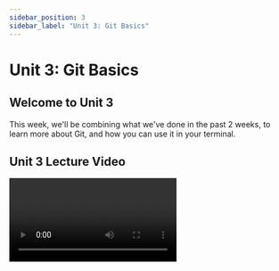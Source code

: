 ```yaml
---
sidebar_position: 3
sidebar_label: "Unit 3: Git Basics"
---
```



# Unit 3: Git Basics

## Welcome to Unit 3

This week, we'll be combining what we've done in the past 2 weeks, to learn more about Git, and how you can use it in your terminal.

## Unit 3 Lecture Video

<Video src="https://www.youtube.com/embed/jFhAPcxPEfs" />

## Git

### 🤔 Why git?

And why not google drive? 🤨👎

A reason why Google Docs has become so popular because it made an easy way for a team to collaborate on a document together. A powerful tool Google Docs provides is `revision history` which gives document owners a way to view and manage past versions of the document. This can be called **version control.**

Git is the leading form of version control for source code. It is built around the importance of tracking changes and managing collaboration. These features make Git the right tool for programming small and large projects. 

### The Git Workflow

**What is a repository?**

A repository (also known as repo), is a collection of source code. It will contain all your project's files and revision history. 

When working with Git, there are 4 fundamental elements: **Working Directory, Staging Area, Local Repo,** and **Remote Repo.** 

- **Working Directory**  - Your working directory are the files on your computer.
- **Staging Area**  - Once you make changes to a file, you can add it to the Staging Area, meaning that the file is ready to be committed.
- **Local Repo** - Your local repo is stored on your computer, and is a clone of the Remote Repo.
- **Remote Repo** - The remote repo is the repository, but it's stored on a server miles away (such as GitHub).

![Git Workflow Image](../static/img/unit3/git-workflow.png)

### Git Commands

| Commands | Function |
| --- | --- |
| git clone <remote_repo_url>  | Creates a clone of the remote repository on your local computer. |
| git init | Create a new git repository (note: you don't need to do this if you use clone) |
| git status | Lists all new or modified files to be committed. |
| git add <file_name> | Adds specified files into the staging area, ready to be committed. |
| git commit -m "COMMIT_MESSAGE" | Commits the staged files into your local repository. |
| git log | Prints the commit history of your current repository. |
| git push | Pushes the commits on your local repository to the remote repository. |
| git fetch | Updates ONLY your local repository with changes in the remote repository. |
| git pull | Updates your local repository AND working directory with any changes from the remote repository. |

### .gitconfig

The `~/.gitconfig` file lives in your root directory (not in a repo) and stores user-specific configuration. You'll want to update your email and name for this file by typing the following lines into your terminal:

```bash
# Set your email and name
git config --global user.email "your_email@example.com"
git config --global user.name "FIRSTNAME LASTNAME"

# Set your default branch to main (instead of master)
git config --global init.defaultBranch main

# Verify your changes took effect
git config --list
```

### .gitignore

The `.gitignore` file is a text file **inside of a repository** that tells Git which files or folders to ignore in a project.

Writing in this file follow patterns you can use. 

- `*` is used as a wildcard match
- `/` is used to ignore pathnames relative to the `.gitignore` file
- `#` is used to add comments to a `.gitignore` file

**Examples**

```python
# Ignore Mac system files
.DS_store

# Ignore all text files
*.txt

# Ignore /env folder in same directory 
/env
```

## SSH Keys

SSH, also known as Secure Shell, is a way to let users access and authenticate to a computer remotely. SSH keys are used to authenticate users when trying to access other computers. With a pair of public and private keys, SSH can securely communicate remotely between machines. 

### Why are we using SSH?

When we are working with out GitHub repository, you will need to identify yourself with your username and personal access token. With SSH keys, you can connect to GitHub without supplying your username and password each time. To use SSH with GitHub, you will need to create the key, then add it to your GitHub account.

<aside>
💡 As of August 13, 2021, [GitHub no longer supports https password authentication](https://github.blog/changelog/2021-08-12-git-password-authentication-is-shutting-down/). 
You **must** use SSH moving forward.

</aside>

### To create an SSH Key

1. Open the Terminal
2. Paste the text below, substituting in your GitHub email address:
`ssh-keygen -t ed25519 -C “your_email@example.com”`
3. You can enter a passphrase or leave it blank. 
A passphrase is not necessary but can add additional security. If you add a passphrase, then you will need to type in that phrase every time you use ssh.
*(Personally, I don't use a passphrase)*

### Viewing your SSH Key

You can now find your keys at `~/.ssh` 
If you used the ed25519 algorithm to create your key, you should see 2 files: 

- `id_ed25519` - Your **private key. Do not share this** ❌
- `id_ed25519.pub` - Your **public key.** This is what you share will GitHub ✅

### Adding your SSH Key to GitHub

1. Display your public key using the `cat` command.
`cat ~/.ssh/id_ed25519.pub`
2. Copy your public key to your clipboard. 
3. On [github.com](http://github.com), click on your profile photo in the upper-right and then click settings. 
4. Click on **SSH and GPG Keys**, and hit **New SSH Key.** 
5. In the title field, add a descriptive label, related to your computer, i.e. “Personal Mac”
6. Paste your public key into the “Key” field.
7. Click **Add SSH Key,** and your key is now added to your GitHub Account. 

## Assignment

**Required Tasks**

-  Add your SSH Key to GitHub
-  Clone your Profile README and push some changes (at least 1 new commit).
-  Create a new repository for your personal website.
    -  Create an `index.html` file
    -  Create a `README.md` file (it's ok if there's not much in there for now)

**Optional** **Stretch Goals**

-  Create a `.gitignore` file in your personal website repo.
-  Add your SSH Key to OpenLab
To do this: [connect to OpenLab](https://gist.github.com/ChaseC99/9506cf219ca33c60693ea4c4396a4c19) and add your public ssh key as a newline in `.ssh/authorized_keys`


### Submission

Complete the [Google Form](https://forms.gle/6MmqvLtr4YLWVhZV8).

<iframe src="https://docs.google.com/forms/d/e/1FAIpQLSdRh6buY0w8TXrVPmjbXhKJ1gf0Kj-jVdidq4ftt2wfkC7fjg/viewform?embedded=true" width="100%" height="1500" frameborder="0" marginheight="0" marginwidth="0">Loading…</iframe>

## External Resources

Git
- [Git Reference](https://git-scm.com/docs)
- Git Cheat Sheet: [Git Cheat Sheet](https://education.github.com/git-cheat-sheet-education.pdf)

SSH
- How to create a new SSH Key: [Create SSH Key Documentation](https://docs.github.com/en/authentication/connecting-to-github-with-ssh/generating-a-new-ssh-key-and-adding-it-to-the-ssh-agent)
- How to add an SSH Key to GitHub: [Add SSH Key Documentation](https://docs.github.com/en/authentication/connecting-to-github-with-ssh/adding-a-new-ssh-key-to-your-github-account)